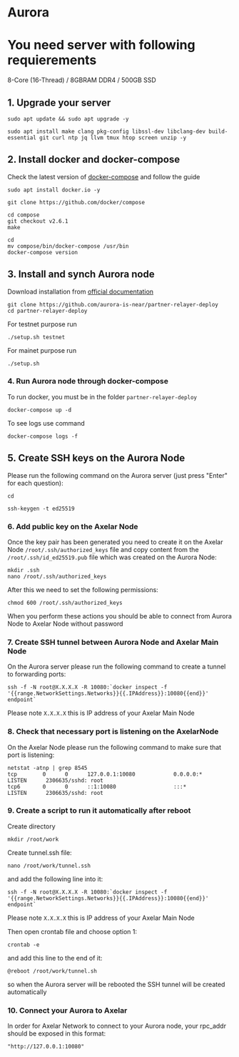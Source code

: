 # Aurora

# You need server with following requierements

8-Core (16-Thread) / 8GBRAM DDR4 / 500GB SSD

## 1. Upgrade your server
```
sudo apt update && sudo apt upgrade -y
```
```
sudo apt install make clang pkg-config libssl-dev libclang-dev build-essential git curl ntp jq llvm tmux htop screen unzip -y
```
## 2. Install docker and docker-compose

Check the latest version of [docker-compose](https://github.com/docker/compose) and follow the guide
```
sudo apt install docker.io -y
```
```
git clone https://github.com/docker/compose
```
```
cd compose
git checkout v2.6.1
make
```
```
cd
mv compose/bin/docker-compose /usr/bin
docker-compose version
```
## 3. Install and synch Aurora node

Download installation from [official documentation](https://github.com/aurora-is-near/partner-relayer-deploy)
```
git clone https://github.com/aurora-is-near/partner-relayer-deploy
cd partner-relayer-deploy
```
For testnet purpose run 
```
./setup.sh testnet
```
For mainet purpose run
```
./setup.sh
```
### 4. Run Aurora node through docker-compose
To run docker, you must be in the folder `partner-relayer-deploy`
``` 
docker-compose up -d
```
To see logs use command
```
docker-compose logs -f
```
## 5. Create SSH keys on the Aurora Node
Please run the following command on the Aurora server (just press "Enter" for each question):
```
cd
```
```
ssh-keygen -t ed25519
```

### 6. Add public key on the Axelar Node
Once the key pair has been generated you need to create it on the Axelar Node `/root/.ssh/authorized_keys` file and copy content from the `/root/.ssh/id_ed25519.pub` file which was created on the Aurora Node:
```
mkdir .ssh
nano /root/.ssh/authorized_keys
```
After this we need to set the following permissions:
```
chmod 600 /root/.ssh/authorized_keys
```
When you perform these actions you should be able to connect from Aurora Node to Axelar Node without password

### 7. Create SSH tunnel between Aurora Node and Axelar Main Node
On the Aurora server please run the following command to create a tunnel to forwarding ports:
```
ssh -f -N root@X.X.X.X -R 10080:`docker inspect -f '{{range.NetworkSettings.Networks}}{{.IPAddress}}:10080{{end}}' endpoint`
```
Please note `X.X.X.X` this is IP address of your Axelar Main Node

### 8. Check that necessary port is listening on the AxelarNode
On the Axelar Node please run the following command to make sure that port is listening:
```
netstat -atnp | grep 8545
tcp        0      0      127.0.0.1:10080            0.0.0.0:*               LISTEN      2306635/sshd: root
tcp6       0      0      ::1:10080                  :::*                    LISTEN      2306635/sshd: root
```

### 9. Create a script to run it automatically after reboot
Create directory
```
mkdir /root/work
```

Create tunnel.ssh file:
```
nano /root/work/tunnel.ssh
```
and add the following line into it:
```
ssh -f -N root@X.X.X.X -R 10080:`docker inspect -f '{{range.NetworkSettings.Networks}}{{.IPAddress}}:10080{{end}}' endpoint`
```
Please note `X.X.X.X` this is IP address of your Axelar Main Node

Then open crontab file and choose option 1:
```
crontab -e
```

and add this line to the end of it:

```
@reboot /root/work/tunnel.sh
```

so when the Aurora server will be rebooted the SSH tunnel will be created automatically

### 10. Connect your Aurora to Axelar
In order for Axelar Network to connect to your Aurora node, your rpc_addr should be exposed in this format:

`"http://127.0.0.1:10080"`

